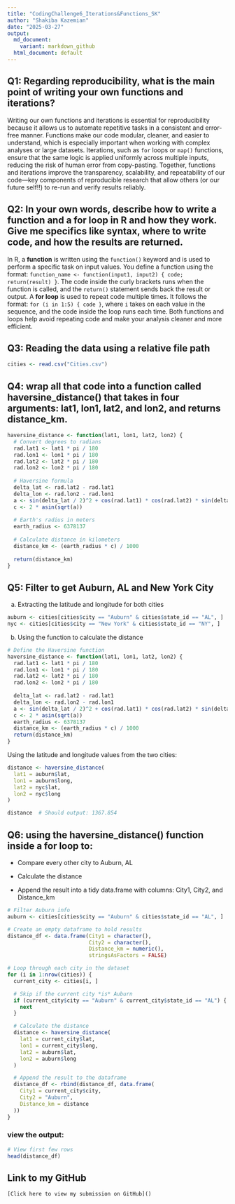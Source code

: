 ```yaml
---
title: "CodingChallenge6_Iterations&Functions_SK"
author: "Shakiba Kazemian"
date: "2025-03-27"
output:
  md_document:
    variant: markdown_github
  html_document: default
---
```


## Q1: Regarding reproducibility, what is the main point of writing your own functions and iterations? 
Writing our own functions and iterations is essential for reproducibility because it allows us to automate repetitive tasks in a consistent and error-free manner. Functions make our code modular, cleaner, and easier to understand, which is especially important when working with complex analyses or large datasets. Iterations, such as `for` loops or `map()` functions, ensure that the same logic is applied uniformly across multiple inputs, reducing the risk of human error from copy-pasting. Together, functions and iterations improve the transparency, scalability, and repeatability of our code—key components of reproducible research that allow others (or our future self!!) to re-run and verify results reliably.


## Q2: In your own words, describe how to write a function and a for loop in R and how they work. Give me specifics like syntax, where to write code, and how the results are returned.
In R, a **function** is written using the `function()` keyword and is used to perform a specific task on input values. You define a function using the format: `function_name <- function(input1, input2) { code; return(result) }`. The code inside the curly brackets runs when the function is called, and the `return()` statement sends back the result or output. A **for loop** is used to repeat code multiple times. It follows the format: `for (i in 1:5) { code }`, where `i` takes on each value in the sequence, and the code inside the loop runs each time. Both functions and loops help avoid repeating code and make your analysis cleaner and more efficient.


## Q3: Reading the data using a relative file path
```r
cities <- read.csv("Cities.csv")
```


## Q4: wrap all that code into a function called haversine_distance() that takes in four arguments: lat1, lon1, lat2, and lon2, and returns distance_km.
```r
haversine_distance <- function(lat1, lon1, lat2, lon2) {
  # Convert degrees to radians
  rad.lat1 <- lat1 * pi / 180
  rad.lon1 <- lon1 * pi / 180
  rad.lat2 <- lat2 * pi / 180
  rad.lon2 <- lon2 * pi / 180
  
  # Haversine formula
  delta_lat <- rad.lat2 - rad.lat1
  delta_lon <- rad.lon2 - rad.lon1
  a <- sin(delta_lat / 2)^2 + cos(rad.lat1) * cos(rad.lat2) * sin(delta_lon / 2)^2
  c <- 2 * asin(sqrt(a))
  
  # Earth's radius in meters
  earth_radius <- 6378137
  
  # Calculate distance in kilometers
  distance_km <- (earth_radius * c) / 1000
  
  return(distance_km)
}
```


## Q5: Filter to get Auburn, AL and New York City
a. Extracting the latitude and longitude for both cities
```r
auburn <- cities[cities$city == "Auburn" & cities$state_id == "AL", ]
nyc <- cities[cities$city == "New York" & cities$state_id == "NY", ]
```

b. Using the function to calculate the distance
```r
# Define the Haversine function
haversine_distance <- function(lat1, lon1, lat2, lon2) {
  rad.lat1 <- lat1 * pi / 180
  rad.lon1 <- lon1 * pi / 180
  rad.lat2 <- lat2 * pi / 180
  rad.lon2 <- lon2 * pi / 180
  
  delta_lat <- rad.lat2 - rad.lat1
  delta_lon <- rad.lon2 - rad.lon1
  a <- sin(delta_lat / 2)^2 + cos(rad.lat1) * cos(rad.lat2) * sin(delta_lon / 2)^2
  c <- 2 * asin(sqrt(a)) 
  earth_radius <- 6378137
  distance_km <- (earth_radius * c) / 1000
  return(distance_km)
}
```

Using the latitude and longitude values from the two cities:
```r
distance <- haversine_distance(
  lat1 = auburn$lat,
  lon1 = auburn$long,
  lat2 = nyc$lat,
  lon2 = nyc$long
)

distance  # Should output: 1367.854
```

## Q6: using the haversine_distance() function inside a for loop to:

- Compare every other city to Auburn, AL

- Calculate the distance

- Append the result into a tidy data.frame with columns: City1, City2, and Distance_km

```r
# Filter Auburn info
auburn <- cities[cities$city == "Auburn" & cities$state_id == "AL", ]

# Create an empty dataframe to hold results
distance_df <- data.frame(City1 = character(),
                          City2 = character(),
                          Distance_km = numeric(),
                          stringsAsFactors = FALSE)

# Loop through each city in the dataset
for (i in 1:nrow(cities)) {
  current_city <- cities[i, ]

  # Skip if the current city *is* Auburn
  if (current_city$city == "Auburn" & current_city$state_id == "AL") {
    next
  }

  # Calculate the distance
  distance <- haversine_distance(
    lat1 = current_city$lat,
    lon1 = current_city$long,
    lat2 = auburn$lat,
    lon2 = auburn$long
  )

  # Append the result to the dataframe
  distance_df <- rbind(distance_df, data.frame(
    City1 = current_city$city,
    City2 = "Auburn",
    Distance_km = distance
  ))
}

```

### view the output:
```r
# View first few rows
head(distance_df)
```
## Link to my GitHub
```r
[Click here to view my submission on GitHub]()

```

